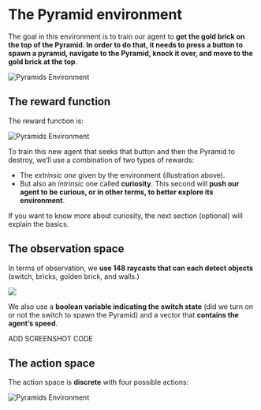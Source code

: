 # The Pyramid environment

The goal in this environment is to train our agent to **get the gold brick on the top of the Pyramid. In order to do that, it needs to press a button to spawn a pyramid, navigate to the Pyramid, knock it over, and move to the gold brick at the top**.

<img src="https://huggingface.co/datasets/huggingface-deep-rl-course/course-images/resolve/main/en/unit5/pyramids.png" alt="Pyramids Environment"/>


## The reward function

The reward function is:

<img src="https://huggingface.co/datasets/huggingface-deep-rl-course/course-images/resolve/main/en/unit5/pyramids-reward.png" alt="Pyramids Environment"/>


To train this new agent that seeks that button and then the Pyramid to destroy, we’ll use a combination of two types of rewards:

- The *extrinsic one* given by the environment (illustration above).
- But also an *intrinsic* one called **curiosity**. This second will **push our agent to be curious, or in other terms, to better explore its environment**.

If you want to know more about curiosity, the next section (optional) will explain the basics.

## The observation space

In terms of observation, we **use 148 raycasts that can each detect objects** (switch, bricks, golden brick, and walls.)

<img src="https://huggingface.co/datasets/huggingface-deep-rl-course/course-images/resolve/main/en/unit7/pyramids_raycasts.png"/>

We also use a **boolean variable indicating the switch state** (did we turn on or not the switch to spawn the Pyramid) and a vector that **contains the agent’s speed**.

ADD SCREENSHOT CODE

## The action space

The action space is **discrete** with four possible actions:

<img src="https://huggingface.co/datasets/huggingface-deep-rl-course/course-images/resolve/main/en/unit5/pyramids-action.png" alt="Pyramids Environment"/>
